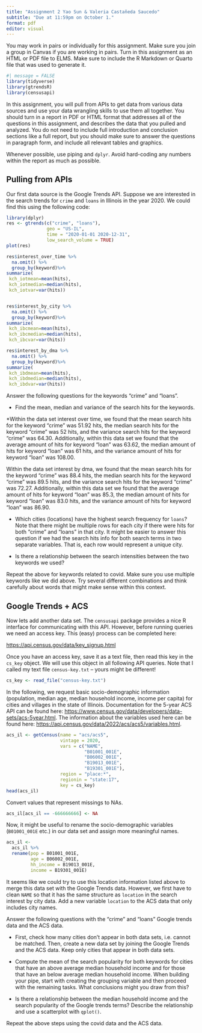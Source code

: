 ```yaml
---
title: "Assignment 2 Yao Sun & Valeria Castañeda Saucedo"
subtitle: "Due at 11:59pm on October 1."
format: pdf
editor: visual
---
```


You may work in pairs or individually for this assignment. Make sure you join a group in Canvas if you are working in pairs. Turn in this assignment as an HTML or PDF file to ELMS. Make sure to include the R Markdown or Quarto file that was used to generate it.

```r
#| message = FALSE
library(tidyverse)
library(gtrendsR)
library(censusapi)
```

In this assignment, you will pull from APIs to get data from various data sources and use your data wrangling skills to use them all together. You should turn in a report in PDF or HTML format that addresses all of the questions in this assignment, and describes the data that you pulled and analyzed. You do not need to include full introduction and conclusion sections like a full report, but you should make sure to answer the questions in paragraph form, and include all relevant tables and graphics.

Whenever possible, use piping and `dplyr`. Avoid hard-coding any numbers within the report as much as possible.

## Pulling from APIs

Our first data source is the Google Trends API. Suppose we are interested in the search trends for `crime` and `loans` in Illinois in the year 2020. We could find this using the following code:

```r
library(dplyr)
res <- gtrends(c("crime", "loans"), 
               geo = "US-IL", 
               time = "2020-01-01 2020-12-31", 
               low_search_volume = TRUE)
plot(res)

res$interest_over_time %>%
  na.omit() %>%
  group_by(keyword)%>%
summarize(
 kch_iotmean=mean(hits),
 kch_iotmedian=median(hits),
 kch_iotvar=var(hits))


res$interest_by_city %>%
  na.omit() %>%
  group_by(keyword)%>%
summarize(
 kch_ibcmean=mean(hits),
 kch_ibcmedian=median(hits),
 kch_ibcvar=var(hits))

res$interest_by_dma %>%
  na.omit() %>%
  group_by(keyword)%>%
summarize(
 kch_ibdmean=mean(hits),
 kch_ibdmedian=median(hits),
 kch_ibdvar=var(hits))

```

Answer the following questions for the keywords "crime" and "loans".

-   Find the mean, median and variance of the search hits for the keywords.

\*Within the data set interest over time, we found that the mean search hits for the keyword "crime" was 51.92 hits, the median search hits for the keyword "crime" was 52 hits, and the variance search hits for the keyword "crime" was 64.30. Additionally, within this data set we found that the average amount of hits for keyword "loan" was 63.62, the median amount of hits for keyword "loan" was 61 hits, and the variance amount of hits for keyword "loan" was 108.00.

Within the data set interest by dma, we found that the mean search hits for the keyword "crime" was 88.4 hits, the median search hits for the keyword "crime" was 89.5 hits, and the variance search hits for the keyword "crime" was 72.27. Additionally, within this data set we found that the average amount of hits for keyword "loan" was 85.3, the median amount of hits for keyword "loan" was 83.0 hits, and the variance amount of hits for keyword "loan" was 86.90.

-   Which cities (locations) have the highest search frequency for `loans`? Note that there might be multiple rows for each city if there were hits for both "crime" and "loans" in that city. It might be easier to answer this question if we had the search hits info for both search terms in two separate variables. That is, each row would represent a unique city.

-   Is there a relationship between the search intensities between the two keywords we used?

Repeat the above for keywords related to covid. Make sure you use multiple keywords like we did above. Try several different combinations and think carefully about words that might make sense within this context.

## Google Trends + ACS

Now lets add another data set. The `censusapi` package provides a nice R interface for communicating with this API. However, before running queries we need an access key. This (easy) process can be completed here:

<https://api.census.gov/data/key_signup.html>

Once you have an access key, save it as a text file, then read this key in the `cs_key` object. We will use this object in all following API queries. Note that I called my text file `census-key.txt` -- yours might be different!

```r
cs_key <- read_file("census-key.txt")
```

In the following, we request basic socio-demographic information (population, median age, median household income, income per capita) for cities and villages in the state of Illinois. Documentation for the 5-year ACS API can be found here: <https://www.census.gov/data/developers/data-sets/acs-5year.html>. The information about the variables used here can be found here: <https://api.census.gov/data/2022/acs/acs5/variables.html>.

```r
acs_il <- getCensus(name = "acs/acs5",
                    vintage = 2020, 
                    vars = c("NAME", 
                             "B01001_001E", 
                             "B06002_001E", 
                             "B19013_001E", 
                             "B19301_001E"), 
                    region = "place:*", 
                    regionin = "state:17",
                    key = cs_key)
head(acs_il)
```

Convert values that represent missings to NAs.

```r
acs_il[acs_il == -666666666] <- NA
```

Now, it might be useful to rename the socio-demographic variables (`B01001_001E` etc.) in our data set and assign more meaningful names.

```r
acs_il <-
  acs_il %>%
  rename(pop = B01001_001E, 
         age = B06002_001E, 
         hh_income = B19013_001E, 
         income = B19301_001E)
```

It seems like we could try to use this location information listed above to merge this data set with the Google Trends data. However, we first have to clean `NAME` so that it has the same structure as `location` in the search interest by city data. Add a new variable `location` to the ACS data that only includes city names.

Answer the following questions with the "crime" and "loans" Google trends data and the ACS data.

-   First, check how many cities don't appear in both data sets, i.e. cannot be matched. Then, create a new data set by joining the Google Trends and the ACS data. Keep only cities that appear in both data sets.

-   Compute the mean of the search popularity for both keywords for cities that have an above average median household income and for those that have an below average median household income. When building your pipe, start with creating the grouping variable and then proceed with the remaining tasks. What conclusions might you draw from this?

-   Is there a relationship between the median household income and the search popularity of the Google trends terms? Describe the relationship and use a scatterplot with `qplot()`.

Repeat the above steps using the covid data and the ACS data.
